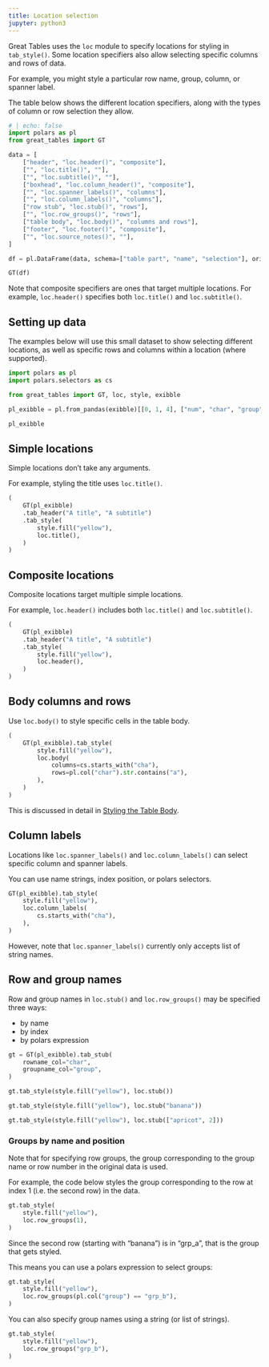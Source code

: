```yaml
---
title: Location selection
jupyter: python3
---
```


Great Tables uses the `loc` module to specify locations for styling in `tab_style()`. Some location specifiers also allow selecting specific columns and rows of data.

For example, you might style a particular row name, group, column, or spanner label.

The table below shows the different location specifiers, along with the types of column or row selection they allow.

```python
# | echo: false
import polars as pl
from great_tables import GT

data = [
    ["header", "loc.header()", "composite"],
    ["", "loc.title()", ""],
    ["", "loc.subtitle()", ""],
    ["boxhead", "loc.column_header()", "composite"],
    ["", "loc.spanner_labels()", "columns"],
    ["", "loc.column_labels()", "columns"],
    ["row stub", "loc.stub()", "rows"],
    ["", "loc.row_groups()", "rows"],
    ["table body", "loc.body()", "columns and rows"],
    ["footer", "loc.footer()", "composite"],
    ["", "loc.source_notes()", ""],
]

df = pl.DataFrame(data, schema=["table part", "name", "selection"], orient="row")

GT(df)
```

Note that composite specifiers are ones that target multiple locations. For example, `loc.header()` specifies both `loc.title()` and `loc.subtitle()`.

## Setting up data

The examples below will use this small dataset to show selecting different locations, as well as specific rows and columns within a location (where supported).

```python
import polars as pl
import polars.selectors as cs

from great_tables import GT, loc, style, exibble

pl_exibble = pl.from_pandas(exibble)[[0, 1, 4], ["num", "char", "group"]]

pl_exibble
```

## Simple locations

Simple locations don't take any arguments.

For example, styling the title uses `loc.title()`.

```python
(
    GT(pl_exibble)
    .tab_header("A title", "A subtitle")
    .tab_style(
        style.fill("yellow"),
        loc.title(),
    )
)
```

## Composite locations

Composite locations target multiple simple locations.

For example, `loc.header()` includes both `loc.title()` and `loc.subtitle()`.

```python
(
    GT(pl_exibble)
    .tab_header("A title", "A subtitle")
    .tab_style(
        style.fill("yellow"),
        loc.header(),
    )
)
```

## Body columns and rows

Use `loc.body()` to style specific cells in the table body.

```python
(
    GT(pl_exibble).tab_style(
        style.fill("yellow"),
        loc.body(
            columns=cs.starts_with("cha"),
            rows=pl.col("char").str.contains("a"),
        ),
    )
)
```

This is discussed in detail in [Styling the Table Body](./basic-styling.qmd).

## Column labels

Locations like `loc.spanner_labels()` and `loc.column_labels()` can select specific column and spanner labels.

You can use name strings, index position, or polars selectors.

```python
GT(pl_exibble).tab_style(
    style.fill("yellow"),
    loc.column_labels(
        cs.starts_with("cha"),
    ),
)
```

However, note that `loc.spanner_labels()` currently only accepts list of string names.

## Row and group names

Row and group names in `loc.stub()` and `loc.row_groups()` may be specified three ways:

* by name
* by index
* by polars expression

```python
gt = GT(pl_exibble).tab_stub(
    rowname_col="char",
    groupname_col="group",
)

gt.tab_style(style.fill("yellow"), loc.stub())
```


```python
gt.tab_style(style.fill("yellow"), loc.stub("banana"))
```

```python
gt.tab_style(style.fill("yellow"), loc.stub(["apricot", 2]))
```

### Groups by name and position

Note that for specifying row groups, the group corresponding to the group name or row number in the original data is used.

For example, the code below styles the group corresponding to the row at index 1 (i.e. the second row) in the data.

```python
gt.tab_style(
    style.fill("yellow"),
    loc.row_groups(1),
)
```

Since the second row (starting with "banana") is in "grp_a", that is the group that gets styled.

This means you can use a polars expression to select groups:

```python
gt.tab_style(
    style.fill("yellow"),
    loc.row_groups(pl.col("group") == "grp_b"),
)
```

You can also specify group names using a string (or list of strings).

```python
gt.tab_style(
    style.fill("yellow"),
    loc.row_groups("grp_b"),
)
```

